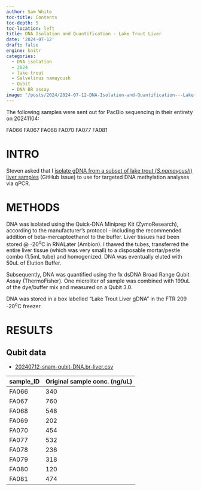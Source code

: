 ```yaml
---
author: Sam White
toc-title: Contents
toc-depth: 5
toc-location: left
title: DNA Isolation and Quantification - Lake Trout Liver
date: '2024-07-12'
draft: false
engine: knitr
categories: 
  - DNA isolation
  - 2024
  - lake trout
  - Salvelinus namaycush
  - Qubit
  - DNA BR assay
image: "/posts/2024/2024-07-12-DNA-Isolation-and-Quantification---Lake-Trout-Liver/20240712-snam-gDNA-box-01.jpg"
---
```


::: {.callout-note}
The following samples were sent out for PacBio sequencing in their entirety on 20241104:

FA066
FA067
FA068
FA070
FA077
FA081

:::

# INTRO

Steven asked that I [isolate gDNA from a subset of lake trout (_S.namaycush_) liver samples](https://github.com/RobertsLab/resources/issues/1929) (GitHub Issue) to use for targeted DNA methylation analyses via qPCR.

# METHODS

DNA was isolated using the Quick-DNA Miniprep Kit (ZymoResearch), according to the manufacturer's protocol - including the recommended addition of beta-mercaptoethanol to the buffer. Liver tissues had been stored @ -20<sup>o</sup>C in RNALater (Ambion). I thawed the tubes, transferred the entire liver tissue (which was very small) to a disposable mortar/pestle combo (1.5mL tube) and homogenized. DNA was eventually eluted with 50uL of Elution Buffer.

Subsequently, DNA was quantified using the 1x dsDNA Broad Range Qubit Assay (ThermoFisher). One microliter of sample was combined with 199uL of the dye/buffer mix and measured on a Qubit 3.0.

DNA was stored in a box labelled "Lake Trout Liver gDNA" in the FTR 209 -20<sup>o</sup>C freezer.


# RESULTS

## Qubit data

- [20240712-snam-qubit-DNA.br-liver.csv](./20240712-snam-qubit-DNA.br-liver.csv)


| sample_ID | Original sample conc. (ng/uL) |
|-----------|-------------------------------|
| FA066     | 340                           |
| FA067     | 760                           |
| FA068     | 548                           |
| FA069     | 202                           |
| FA070     | 454                           |
| FA077     | 532                           |
| FA078     | 236                           |
| FA079     | 318                           |
| FA080     | 120                           |
| FA081     | 474                           |